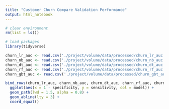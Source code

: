 ```yaml
---
title: "Customer Churn Compare Validation Performance"
output: html_notebook
---
```


```r
# clear environment
rm(list = ls())

# load packages
library(tidyverse)
```

```r
churn_lr_auc <- read.csv('./project/volume/data/processed/churn_lr_auc.csv')
churn_nb_auc <- read.csv('./project/volume/data/processed/churn_nb_auc.csv')
churn_dt_auc <- read.csv('./project/volume/data/processed/churn_dt_auc.csv')
churn_rf_auc <- read.csv('./project/volume/data/processed/churn_rf_auc.csv')
churn_gbt_auc <- read.csv('./project/volume/data/processed/churn_gbt_auc.csv')
```

```r
bind_rows(churn_lr_auc, churn_nb_auc, churn_dt_auc, churn_rf_auc, churn_gbt_auc) %>% 
  ggplot(aes(x = 1 - specificity, y = sensitivity, col = model)) + 
  geom_path(lwd = 1.5, alpha = 0.8) +
  geom_abline(lty = 3) + 
  coord_equal()
```


